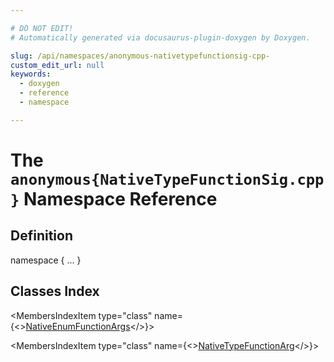 ```yaml
---

# DO NOT EDIT!
# Automatically generated via docusaurus-plugin-doxygen by Doxygen.

slug: /api/namespaces/anonymous-nativetypefunctionsig-cpp-
custom_edit_url: null
keywords:
  - doxygen
  - reference
  - namespace

---
```





# The `anonymous{NativeTypeFunctionSig.cpp}` Namespace Reference

<DoxygenPage pluginConfig={pluginConfig}>



## Definition

<CodeBlock>namespace &#123; ... &#125;</CodeBlock>

## Classes Index

<MembersIndex>

<MembersIndexItem
  type="class"
  name={<><a href="/docs/api/classes/anonymous-namespace-nativetypefunctionsig-cpp-/nativeenumfunctionargs">NativeEnumFunctionArgs</a></>}>
</MembersIndexItem>

<MembersIndexItem
  type="class"
  name={<><a href="/docs/api/classes/anonymous-namespace-nativetypefunctionsig-cpp-/nativetypefunctionarg">NativeTypeFunctionArg</a></>}>
</MembersIndexItem>

</MembersIndex>


</DoxygenPage>
